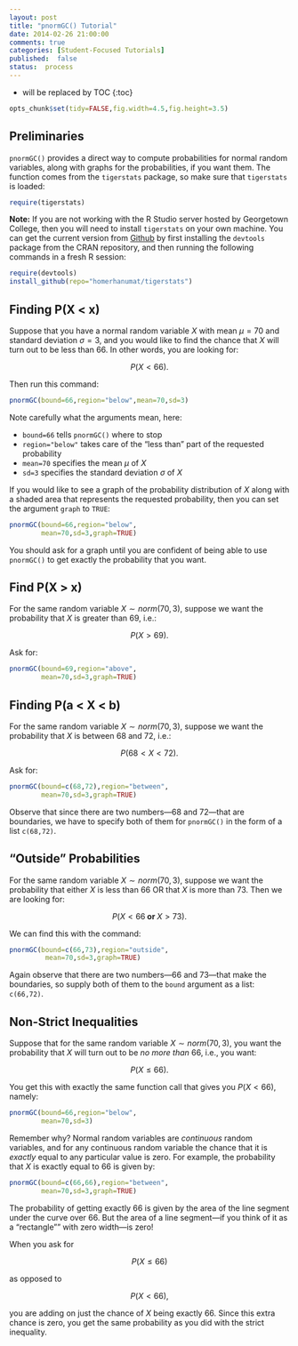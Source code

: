 ```yaml
---
layout: post
title: "pnormGC() Tutorial"
date: 2014-02-26 21:00:00
comments: true
categories: [Student-Focused Tutorials]
published:  false
status:  process
---
```


* will be replaced by TOC
{:toc}

```r
opts_chunk$set(tidy=FALSE,fig.width=4.5,fig.height=3.5)
```


## Preliminaries

`pnormGC()` provides a direct way to compute probabilities for normal random variables, along with graphs for the probabilities, if you want them.  The function comes from the `tigerstats` package, so make sure that `tigerstats` is loaded:

```r
require(tigerstats)
```

**Note:**  If you are not working with the R Studio server hosted by Georgetown College, then you will need to install `tigerstats` on your own machine.  You can get the current version from [Github](http://github.com) by first installing the `devtools` package from the CRAN repository, and then running the following commands in a fresh R session:

```r
require(devtools)
install_github(repo="homerhanumat/tigerstats")
```


## Finding P(X < x)

Suppose that you have a normal random variable $X$ with mean $\mu=70$ and standard deviation $\sigma=3$, and you would like to find the chance that $X$ will turn out to be less than 66.  In other words, you are looking for:

$$P(X < 66).$$

Then run this command:

```r
pnormGC(bound=66,region="below",mean=70,sd=3)
```

Note carefully what the arguments mean, here:

* `bound=66` tells `pnormGC()` where to stop
* `region="below"` takes care of the "less than" part of the requested probability
* `mean=70` specifies the mean $\mu$ of $X$
* `sd=3` specifies the standard deviation $\sigma$ of $X$

If you would like to see a graph of the probability distribution of $X$ along with a shaded area that represents the requested probability, then you can set the argument `graph` to `TRUE`:

```r
pnormGC(bound=66,region="below",
        mean=70,sd=3,graph=TRUE)
```

You should ask for a graph until you are confident of being able to use `pnormGC()` to get exactly the probability that you want.

## Find P(X > x)

For the same random variable $X \sim norm(70,3)$, suppose we want the probability that $X$ is greater than 69, i.e.:

$$P(X > 69).$$

Ask for:

```r
pnormGC(bound=69,region="above",
        mean=70,sd=3,graph=TRUE)
```



## Finding P(a < X < b)

For the same random variable $X \sim norm(70,3)$, suppose we want the probability that $X$ is between 68 and 72, i.e.:

$$P(68 < X < 72).$$

Ask for:

```r
pnormGC(bound=c(68,72),region="between",
        mean=70,sd=3,graph=TRUE)
```

Observe that since there are two numbers---68 and 72---that are boundaries, we have to specify both of them for `pnormGC()` in the form of a list `c(68,72)`.

## "Outside" Probabilities

For the same random variable $X \sim norm(70,3)$, suppose we want the probability that either $X$ is less than 66 OR that $X$ is more than 73.  Then we are looking for:

$$P(X < 66 \textbf{ or } X > 73).$$


We can find this with the command:

```r
pnormGC(bound=c(66,73),region="outside",
         mean=70,sd=3,graph=TRUE)
```
Again observe that there are two numbers---66 and 73---that make the boundaries, so supply both of them to the `bound` argument as a list:  `c(66,72)`.

## Non-Strict Inequalities

Suppose that for the same random variable $X \sim norm(70,3)$, you want the probability that $X$ will turn out to be *no more than* 66, i.e., you want:

$$P(X \leq 66).$$

You get this with exactly the same function call that gives you $P(X < 66)$, namely:

```r
pnormGC(bound=66,region="below",
        mean=70,sd=3)
```

Remember why?  Normal random variables are *continuous* random variables, and for any continuous random variable the chance that it is *exactly* equal to any particular value is zero.  For example, the probability that $X$ is exactly equal to 66 is given by:

```r
pnormGC(bound=c(66,66),region="between",
        mean=70,sd=3,graph=TRUE)
```

The probability of getting exactly 66 is given by the area of the line segment under the curve over 66.  But the area of a line segment---if you think of it as a "rectangle"" with zero width---is zero!

When you ask for

$$P(X \leq 66)$$

as opposed to

$$P(X < 66),$$

you are adding on just the chance of $X$ being exactly 66.  Since this extra chance is zero, you get the same probability as you did with the strict inequality.

